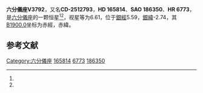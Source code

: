 {{Starbox begin
| name = 六分儀座V3792
}}
{{Starbox observe
| epoch = [[J2000.0|J2000.0]]
| constell = [[六分儀座|六分儀座]]<ref name=SIMBAD>{{cite web
 | url=http://simbad.u-strasbg.fr/simbad/sim-id?Ident=HR+6773
 | title=Pulsating variable Star
 | publisher=Centre de Données astronomiques de Strasbourg
 | work=SIMBAD
 | accessdate=2012-07-13
 | archive-date=2016-03-17
 | archive-url=https://web.archive.org/web/20160317201755/http://simbad.u-strasbg.fr/simbad/sim-id?Ident=HR+6773
 | dead-url=no
 }}</ref><ref name=DATA>{{cite web
 | url=http://vizier.u-strasbg.fr/viz-bin/VizieR-5?-out.add=.&-source=5050&-corr=PK=HR&-out.max=9999&HR=6773
 | title=VizieR Detailed Page
 | accessdate=2012-07-13
 | archive-date=2016-03-05
 | archive-url=https://web.archive.org/web/20160305044958/http://vizier.u-strasbg.fr/viz-bin/VizieR-5?-out.add=.&-source=5050&-corr=PK=HR&-out.max=9999&HR=6773
 | dead-url=no
 }}</ref>
| 星官 = 
| ra = {{RA|18|8|54.1}}<ref name=SIMBAD /><ref name=DATA />
| dec = {{DEC|-25|28|21}}<ref name=SIMBAD /><ref name=DATA />
| appmag_v = 6.61<ref name=SIMBAD /><ref name=DATA />
}}
{{Starbox character
| class = B3III<ref name=SIMBAD /><ref name=DATA />
| b-v = 0.02<ref name=SIMBAD /><ref name=DATA />
| u-b = -0.47<ref name=SIMBAD /><ref name=DATA />
| r-i = <ref name=SIMBAD /><ref name=DATA />
| variable = 
}}
{{Starbox astrometry
| radial_v = -0.47
| prop_mo_ra = -6
| parallax = 
| p_error = 
}}
{{Starbox catalog
| names =CD-2512793，[[SAO星表|SAO]] 186350，[[HD星表|HD]] 165814，[[HR星表|HR]] 6773}}
{{Starbox reference |Simbad=HR+6773}}
{{Starbox end}}

'''六分儀座V3792'''，又名'''CD-2512793'''，'''HD 165814'''、'''SAO 186350'''、'''HR 6773'''，是[[六分儀座|六分儀座]]的一颗恒星<ref name=SIMBAD /><ref name=DATA />，视星等为6.61，位于[[銀道座標系|銀經]]5.59，[[銀道座標系|銀緯]]-2.74，其[[B1900.0|B1900.0]]坐标为赤經{{RA|18|2|43}}，赤緯{{DEC|-25|-2.74|13}}。

== 参考文献 ==
{{reflist}}

{{六分仪座恒星}}

[[Category:六分儀座|Category:六分儀座]]
[[Category:HD和HDE天體|165814]]
[[Category:HR天體|6773]]
[[Category:SAO天體|186350]]


{{star-stub}}